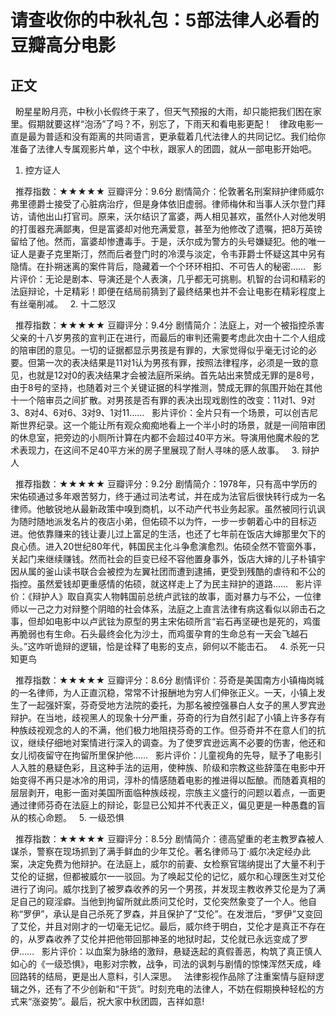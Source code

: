 # 请查收你的中秋礼包：5部法律人必看的豆瓣高分电影
## 正文
 
盼星星盼月亮，中秋小长假终于来了，但天气预报的大雨，却只能把我们困在家里。假期就要这样“泡汤”了吗？不，别忘了，下雨天和看电影更配！
 
律政电影一直是最为普适和没有距离的共同语言，更承载着几代法律人的共同记忆。我们给你准备了法律人专属观影片单，这个中秋，跟家人的团圆，就从一部电影开始吧。
 
1. 控方证人

 
推荐指数：★★★★★
豆瓣评分：9.6分
剧情简介：伦敦著名刑案辩护律师威尔弗里德爵士接受了心脏病治疗，但是身体依旧虚弱。律师梅休和当事人沃尔登门拜访，请他出山打官司。原来，沃尔结识了富婆，两人相见甚欢，虽然仆人对他发明的打蛋器充满鄙夷，但是富婆却对他充满爱意，甚至为他修改了遗嘱，把8万英镑留给了他。然而，富婆却惨遭毒手。于是，沃尔成为警方的头号嫌疑犯。他的唯一证人是妻子克里斯汀，然而后者登门时的冷漠与淡定，令韦菲爵士怀疑这其中另有隐情。在扑朔迷离的案件背后，隐藏着一个个环环相扣、不可告人的秘密……
 
影片评价：无论是剧本、导演还是个人表演，几乎都无可挑剔。机智的台词和精彩的法庭辩论，十足精彩！即便在结局前猜到了最终结果也并不会让电影在精彩程度上有丝毫削减。
 
2. 十二怒汉

 
推荐指数：★★★★★
豆瓣评分：9.4分
剧情简介：法庭上，对一个被指控杀害父亲的十八岁男孩的宣判正在进行，而最后的审判还需要考虑此次由十二个人组成的陪审团的意见。一切的证据都显示男孩是有罪的，大家觉得似乎毫无讨论的必要。但第一次的表决结果是11对1认为男孩有罪，按照法律程序，必须是一致的意见，也就是12对0的表决结果才会被法庭所采纳。首先站出来赞成无罪的是8号，由于8号的坚持，也随着对三个关键证据的科学推测，赞成无罪的氛围开始在其他十一个陪审员之间扩散。对男孩是否有罪的表决出现戏剧性的改变：11对1、9对3、8对4、6对6、3对9、1对11……
 
影片评价：全片只有一个场景，可以创吉尼斯世界纪录。这一个能让所有观众痴痴地看上一个半小时的场景，就是一间陪审团的休息室，把旁边的小厕所计算在内都不会超过40平方米。导演用他魔术般的艺术表现力，在这间不足40平方米的房子里展现了耐人寻味的感人故事。
 
3. 辩护人

 
推荐指数：★★★★★
豆瓣评分：9.2分
剧情简介：1978年，只有高中学历的宋佑硕通过多年艰苦努力，终于通过司法考试，并在成为法官后很快转行成为一名律师。他敏锐地从最新政策中嗅到商机，以不动产代书业务起家。虽然被同行讥讽为随时随地派发名片的夜店小弟，但佑硕不以为忤，一步一步朝着心中的目标迈进。他依靠赚来的钱让妻儿过上富足的生活，也还了七年前在饭店大婶那里欠下的良心债。进入20世纪80年代，韩国民主化斗争愈演愈烈。佑硕全然不管窗外事，关起门来继续赚钱。然而社会的巨变已经不容他置身事外，饭店大婶的儿子朴镇宇因从属的釜山读书联合会被控为左翼社团而遭到逮捕，更受到残酷的虐待和不公的指控。虽然爱钱却更重感情的佑硕，就这样走上了为民主辩护的道路……
 
影片评价：《辩护人》取自真实人物韩国前总统卢武铉的故事，面对暴力与不公，一位律师以一己之力对辩整个阴暗的社会体系，法庭之上直言法律有病这看似以卵击石之事，但却如电影中以卢武铉为原型的男主宋佑硕所言“岩石再坚硬也是死的，鸡蛋再脆弱也有生命。石头最终会化为沙土，而鸡蛋孕育的生命总有一天会飞越石头。”这咋听诡辩的逻辑，恰是诠释了电影的支点，卵何以不能击石。
 
4. 杀死一只知更鸟

 
推荐指数：★★★★★
豆瓣评分：8.6分
剧情评价：芬奇是美国南方小镇梅岗城的一名律师，为人正直沉稳，常常不计报酬地为穷人们伸张正义。一天，小镇上发生了一起强奸案，芬奇受地方法院的委托，为那名被控强暴白人女子的黑人罗宾逊辩护。在当地，歧视黑人的现象十分严重，芬奇的行为自然引起了小镇上许多存有种族歧视观念的人的不满，他们极力地阻挠芬奇的工作。但芬奇并不在意人们的抗议，继续仔细地对案情进行深入的调查。为了使罗宾逊远离不必要的伤害，他还和女儿彻夜留守在拘留所里保护他……
 
影片评价：儿童视角的先导，赋予了电影引人入胜的悬疑色彩，且这种手法的运用，使种族、阶级和宗教这些辞藻在电影中开始变得不再只是冰冷的用词，淳朴的情感随着电影的推进得以酝酿。而随着真相的层层剥开，电影一面对美国所面临种族歧视，宗族主义盛行的问题以着点，一面更通过律师芬奇在法庭上的辩论，彰显已公知并不代表正义，偏见更是一种愚蠢的盲从的核心命题。
 
5. 一级恐惧

 
推荐指数：★★★★★
豆瓣评分：8.5分
剧情简介：德高望重的老主教罗森被人谋杀，警察在现场抓到了满手鲜血的少年艾伦。著名律师马丁·威尔决定经办此案，决定免费为他辩护。在法庭上，威尔的前妻、女检察官瑞纳提出了大量不利于艾伦的证据，但都被威尔一一驳回。为了唤起艾伦的记忆，威尔和心理医生对艾伦进行了询问。威尔找到了被罗森收养的另一个男孩，并发现主教收养艾伦是为了满足自己的窥淫癖。当他到拘留所就此质问艾伦时，艾伦突然象变了一个人。他自称“罗伊”，承认是自己杀死了罗森，并且保护了“艾伦”。在发泄后，“罗伊”又变回了艾伦，并且对刚才的一切毫无记忆。最后，威尔终于明白，艾伦才是真正不存在的，从罗森收养了艾伦并把他带回那神圣的地狱时起，艾伦就已永远变成了罗伊……
 
影片评价：以血案为脉络的激辩，悬疑迭起的真假善恶，构筑了真正慎人如心的《一级恐惧》，电影对宗教，战争，司法的讽刺与剧情的惊悚浑然天成，峰回路转的结局，更是出人意料，引人深思。
 
法律影视作品除了注重案情与庭辩逻辑之外，还有了不少创新和“干货”。时刻充电的法律人，不妨在假期换种轻松的方式来“涨姿势”。最后，祝大家中秋团圆，吉祥如意!
 
